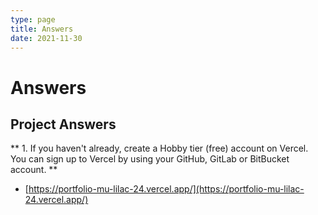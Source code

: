 ```yaml
---
type: page
title: Answers
date: 2021-11-30
---
```


# Answers

## Project Answers

** 1. If you haven't already, create a Hobby tier (free) account on Vercel. You can sign up to Vercel by using your GitHub, GitLab or BitBucket account. **
- [https://portfolio-mu-lilac-24.vercel.app/](https://portfolio-mu-lilac-24.vercel.app/)
